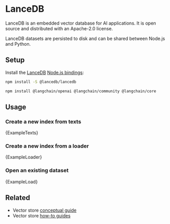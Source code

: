 # LanceDB

LanceDB is an embedded vector database for AI applications. It is open source and distributed with an Apache-2.0 license.

LanceDB datasets are persisted to disk and can be shared between Node.js and Python.

## Setup

Install the [LanceDB](https://github.com/lancedb/lancedb) [Node.js bindings](https://www.npmjs.com/package/@lancedb/lancedb):

```bash npm2yarn
npm install -S @lancedb/lancedb
```

<IntegrationInstallTooltip></IntegrationInstallTooltip>

```bash npm2yarn
npm install @langchain/openai @langchain/community @langchain/core
```

## Usage

### Create a new index from texts


<CodeBlock language="typescript">{ExampleTexts}</CodeBlock>

### Create a new index from a loader


<CodeBlock language="typescript">{ExampleLoader}</CodeBlock>

### Open an existing dataset


<CodeBlock language="typescript">{ExampleLoad}</CodeBlock>

## Related

- Vector store [conceptual guide](/oss/concepts/#vectorstores)
- Vector store [how-to guides](/oss/how-to/#vectorstores)
